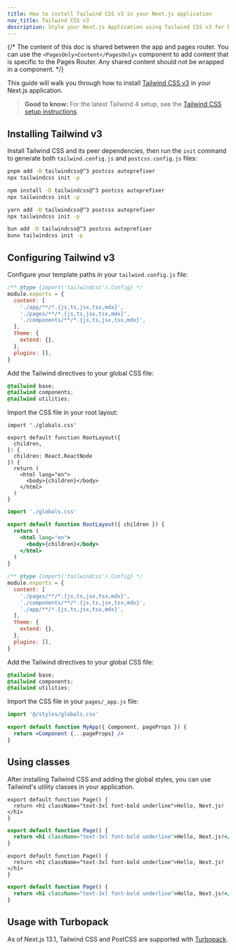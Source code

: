 ```yaml
---
title: How to install Tailwind CSS v3 in your Next.js application
nav_title: Tailwind CSS v3
description: Style your Next.js Application using Tailwind CSS v3 for broader browser support.
---
```


{/* The content of this doc is shared between the app and pages router. You can use the `<PagesOnly>Content</PagesOnly>` component to add content that is specific to the Pages Router. Any shared content should not be wrapped in a component. */}

This guide will walk you through how to install [Tailwind CSS v3](https://v3.tailwindcss.com/) in your Next.js application.

> **Good to know:** For the latest Tailwind 4 setup, see the [Tailwind CSS setup instructions](/docs/app/getting-started/css#tailwind-css).

## Installing Tailwind v3

Install Tailwind CSS and its peer dependencies, then run the `init` command to generate both `tailwind.config.js` and `postcss.config.js` files:

```bash package="pnpm"
pnpm add -D tailwindcss@^3 postcss autoprefixer
npx tailwindcss init -p
```

```bash package="npm"
npm install -D tailwindcss@^3 postcss autoprefixer
npx tailwindcss init -p
```

```bash package="yarn"
yarn add -D tailwindcss@^3 postcss autoprefixer
npx tailwindcss init -p
```

```bash package="bun"
bun add -D tailwindcss@^3 postcss autoprefixer
bunx tailwindcss init -p
```

## Configuring Tailwind v3

Configure your template paths in your `tailwind.config.js` file:

<AppOnly>

```js filename="tailwind.config.js"
/** @type {import('tailwindcss').Config} */
module.exports = {
  content: [
    './app/**/*.{js,ts,jsx,tsx,mdx}',
    './pages/**/*.{js,ts,jsx,tsx,mdx}',
    './components/**/*.{js,ts,jsx,tsx,mdx}',
  ],
  theme: {
    extend: {},
  },
  plugins: [],
}
```

Add the Tailwind directives to your global CSS file:

```css filename="app/globals.css"
@tailwind base;
@tailwind components;
@tailwind utilities;
```

Import the CSS file in your root layout:

```tsx filename="app/layout.tsx" switcher
import './globals.css'

export default function RootLayout({
  children,
}: {
  children: React.ReactNode
}) {
  return (
    <html lang="en">
      <body>{children}</body>
    </html>
  )
}
```

```jsx filename="app/layout.js" switcher
import './globals.css'

export default function RootLayout({ children }) {
  return (
    <html lang="en">
      <body>{children}</body>
    </html>
  )
}
```

</AppOnly>

<PagesOnly>

```js filename="tailwind.config.js"
/** @type {import('tailwindcss').Config} */
module.exports = {
  content: [
    './pages/**/*.{js,ts,jsx,tsx,mdx}',
    './components/**/*.{js,ts,jsx,tsx,mdx}',
    './app/**/*.{js,ts,jsx,tsx,mdx}',
  ],
  theme: {
    extend: {},
  },
  plugins: [],
}
```

Add the Tailwind directives to your global CSS file:

```css filename="styles/globals.css"
@tailwind base;
@tailwind components;
@tailwind utilities;
```

Import the CSS file in your `pages/_app.js` file:

```jsx filename="pages/_app.js"
import '@/styles/globals.css'

export default function MyApp({ Component, pageProps }) {
  return <Component {...pageProps} />
}
```

</PagesOnly>

## Using classes

After installing Tailwind CSS and adding the global styles, you can use Tailwind's utility classes in your application.

<AppOnly>

```tsx filename="app/page.tsx" switcher
export default function Page() {
  return <h1 className="text-3xl font-bold underline">Hello, Next.js!</h1>
}
```

```jsx filename="app/page.js" switcher
export default function Page() {
  return <h1 className="text-3xl font-bold underline">Hello, Next.js!</h1>
}
```

</AppOnly>

<PagesOnly>

```tsx filename="pages/index.tsx" switcher
export default function Page() {
  return <h1 className="text-3xl font-bold underline">Hello, Next.js!</h1>
}
```

```jsx filename="pages/index.js" switcher
export default function Page() {
  return <h1 className="text-3xl font-bold underline">Hello, Next.js!</h1>
}
```

</PagesOnly>

## Usage with Turbopack

As of Next.js 13.1, Tailwind CSS and PostCSS are supported with [Turbopack](https://turbo.build/pack/docs/features/css#tailwind-css).
